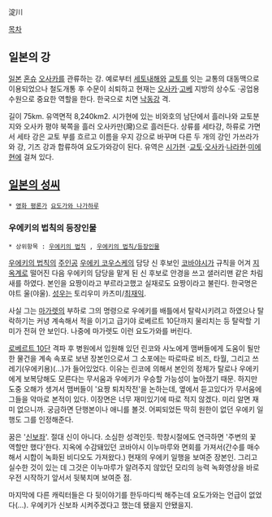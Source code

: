 淀川

[[목차]]

== 일본의 강 ==
[[일본]] [[혼슈]] [[오사카]]를 관류하는 강. 예로부터 [[세토내해]]와 [[교토]]를 잇는 교통의 대동맥으로 이용되었으나 철도개통 후 수문이 쇠퇴하고 현재는 [[오사카]]·[[고베]] 지방의 상수도 ·공업용 수원으로 중요한 역할을 한다. 한국으로 치면 [[낙동강]] 격.

길이 75km. 유역면적 8,240km2. 시가현에 있는 비와호의 남단에서 흘러나와 교토분지와 오사카 평야 북쪽을 흘러 오사카만(灣)으로 흘러든다. 상류를 세타강, 하류로 가면서 세타 강은 교토 부를 흐르고 이름을 우지 강으로 바꾸며 다른 두 개의 강인 가쓰라가와 강, 기즈 강과 합류하여 요도가와강이 된다. 유역은 [[시가]]현 ·[[교토]]·[[오사카]]·[[나라]]현·[[미에]]현에 걸쳐 있다.

== [[일본의 성씨]] ==
 * [[영화 평론가]] [[요도가와 나가하루]]

=== 우에키의 법칙의 등장인물 ===
 * 상위항목 : [[우에키의 법칙]] , [[우에키의 법칙/등장인물]]


[[우에키의 법칙]]의 [[주인공]] [[우에키 코우스케]]의 담당 신 후보인 [[코바야시]]가 규칙을 어겨 [[지옥계]]로 떨어진 다음 우에키의 담당을 맡게 된 신 후보로 안경을 쓰고 샐러리맨 같은 차림새를 하였다. 본인을 요짱이라고 부르라고했고 실재로도 요짱이라고 불린다. 한국명은 야트 울(야울). [[성우]]는 토리우미 카츠미/[[최재익]].

사실 그는 [[마가렛]]의 부하로 그의 명령으로 우에키를 배틀에서 탈락시키려고 하였으나 탈락하기는 커녕 계속해서 적을 이기고 급기야 로베르트 10단까지 물리치는 등 탈락할 기미가 전혀 안 보인다. 나중에 마가렛도 이런 요도가와를 버린다.

[[로베르트 10단]] 격파 후 병원에서 입원해 있던 린코와 사노에게 맴버들에게 도움이 될만한 물건을 계속 속포로 보낸 장본인으로서 그 소포에는 따로따로 비즈, 타월, 그리고 쓰레기(우에키용)(...)가 들어있었다. 이유는 린코에 의해서 본인의 정체가 탈로나 우에키에게 보복당해도 모른다는 무서움과 우에키가 우승할 가능성이 높아졌기 때문. 하지만 도중 오해가 생겨서 맴버들이 '요짱 퇴치작전'을 논하는데, 옆에서 듣고있다가 무서움에 그들을 악마로 본적이 있다. 이장면은 너무 재미있기에 따로 적지 않겠다. 미리 알면 재미 없으니까. 궁금하면 단행본이나 애니를 볼것. 어찌되었든 딱히 원한이 없던 우에키 일행도 그를 인정해준다.

꿈은 '[[신보좌]]'. 절대 신이 아니다. 소심한 성격인듯. 학창시절에도 연극하면 '주변의 꽃 역할만 했다'한다.
지옥에 수감돼있던 코바야시 이누마루와 면회를 가져서(간수를 매수해서 시합이 녹화된 비디오도 가져왔다.) 현재의 우에키 일행을 보여준 장본인. 그리고 실수한 것이 있는 데 그것은 이누마루가 알려주지 않았던 모리의 능력 녹화영상을 바로우전 시작하기 앞서서 뒷북치며 보여준 점.

마지막에 다른 캐릭터들은 다 뒷이야기를 한두마디씩 해주는데 요도가와는 언급이 없었다(...). 우에키가 신보좌 시켜주겠다고 했는데 됐을지 안됐을지.
